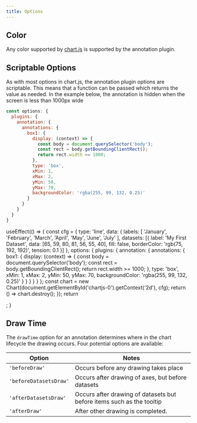 ```yaml
---
title: Options
---
```


## Color

Any color supported by [chart.js](https://www.chartjs.org/docs/master/general/colors) is supported by the annotation plugin.

## Scriptable Options

As with most options in chart.js, the annotation plugin options are scriptable. This means that a function can be passed which returns the value as needed. In the example below, the annotation is hidden when the screen is less than 1000px wide

```javascript
const options: {
  plugins: {
    annotation: {
      annotations: {
        box1: {
          display: (context) => {
            const body = document.querySelector('body');
            const rect = body.getBoundingClientRect();
            return rect.width >= 1000;
          },
          type: 'box',
          xMin: 1,
          xMax: 2,
          yMin: 50,
          yMax: 70,
          backgroundColor: 'rgba(255, 99, 132, 0.25)'
        }
      }
    }
  }
}
```

  useEffect(() => {
    const cfg = {
      type: 'line',
      data: {
        labels: [
          'January',
          'February',
          'March',
          'April',
          'May',
          'June',
          'July'
        ],
        datasets: [{
          label: 'My First Dataset',
          data: [65, 59, 80, 81, 56, 55, 40],
          fill: false,
          borderColor: 'rgb(75, 192, 192)',
          tension: 0.1
        }]
      },
      options: {
        plugins: {
          annotation: {
            annotations: {
              box1: {
                display: (context) => {
                  const body = document.querySelector('body');
                  const rect = body.getBoundingClientRect();
                  return rect.width >= 1000;
                },
                type: 'box',
                xMin: 1,
                xMax: 2,
                yMin: 50,
                yMax: 70,
                backgroundColor: 'rgba(255, 99, 132, 0.25)'
              }
            }
          }
        }
      }
    };
    const chart = new Chart(document.getElementById('chartjs-0').getContext('2d'), cfg);
    return () => chart.destroy();
  });
  return <div className="chartjs-wrapper"><canvas id="chartjs-0" className="chartjs"></canvas></div>;
}

<ExampleChart/>

## Draw Time

The `drawTime` option for an annotation determines where in the chart lifecycle the drawing occurs. Four potential options are available:

| Option | Notes 
| ---- | ----
| `'beforeDraw'` | Occurs before any drawing takes place
| `'beforeDatasetsDraw'` | Occurs after drawing of axes, but before datasets
| `'afterDatasetsDraw'` | Occurs after drawing of datasets but before items such as the tooltip
| `'afterDraw'` | After other drawing is completed. 

